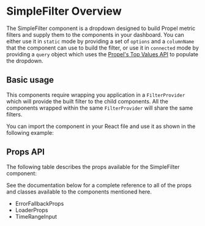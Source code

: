 

<Meta title="Components/SimpleFilter" of={SimpleFilterStories} />

# SimpleFilter Overview

The SimpleFilter component is a dropdown designed to build Propel metric filters and supply them to the components in
your dashboard. You can either use it in `static` mode by providing a set of `options` and a `columnName` that the
component can use to build the filter, or use it in `connected` mode by providing a `query` object which uses the
[Propel's Top Values API](https://www.propeldata.com/docs/query-your-data/top-values) to populate the dropdown.

## Basic usage

This components require wrapping you application in a `FilterProvider` which will provide the built filter to the child
components. All the components wrapped within the same `FilterProvider` will share the same filters.

You can import the component in your React file and use it as shown in the following example:

<SourceCode of={SimpleFilterStories.ConnectedStory} shown />

## Props API

The following table describes the props available for the SimpleFilter component:

<ArgTypes of={SimpleFilterStories.StaticStory} sort="alpha" />

See the documentation below for a complete reference to all of the props and classes available to the components
mentioned here.

- <LinkTo kind="API/ErrorFallbackProps" story="errorfallbackprops">
    ErrorFallbackProps
  </LinkTo>
- <LinkTo kind="API/LoaderProps" story="loaderprops">
    LoaderProps
  </LinkTo>
- <LinkTo kind="API/TimeRangeInput" story="overview">
    TimeRangeInput
  </LinkTo>
